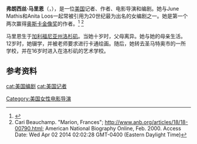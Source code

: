 '''弗朗西丝·马里恩'''（{{lang-en|Frances Marion}}，{{bd|1888年|11月18日|1973年|5月12日}}），是一位[[美国|美国]]记者、作者、电影导演和编剧。她与June Mathis和Anita Loos一起常被引用为20世纪最为出名的女编剧之一。她是第一个两次赢得[[奥斯卡金像奖|奥斯卡金像奖]]的作者。<ref>{{Cite web |url=http://oscar.go.com/oscar-history/year/1934 |title=存档副本 |accessdate=2016-02-19 |archive-date=2013-01-23 |archive-url=https://web.archive.org/web/20130123235023/http://oscar.go.com/oscar-history/year/1934 |dead-url=no }}</ref>
<ref>Cari Beauchamp. "Marion, Frances"; http://www.anb.org/articles/18/18-00790.html; American National Biography Online, Feb. 2000. Access Date: Wed Apr 02 2014 02:02:28 GMT-0400 (Eastern Daylight Time)</ref>

马里恩生于[[加利福尼亚州|加利福尼亚州]][[洛杉矶|洛杉矶]]。当她十岁时，父母离异。她与她的母亲生活。12岁时，她辍学，并被老师要求进行卡通绘画。随后，她转去圣马特奥市的一所学校，并在16岁时进入在洛杉矶的艺术学校。

==参考资料==
{{Reflist}}
{{us-bio-stub}}
{{奧斯卡最佳改編劇本獎}}
{{normdaten}}
{{DEFAULTSORT:Marion, Frances}}
[[Category:美国女性电影导演|Category:美国女性电影导演]]
[[cat:美国编剧|cat:美国编剧]]
[[cat:美国记者|cat:美国记者]]